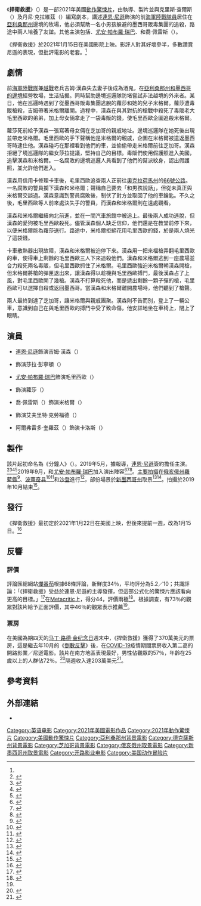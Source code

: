 {{noteTA
|G1=Show
|G2=Movie
|G3=PP
|T=zh-tw:捍衛救援;zh-cn:神枪手 (2021年电影);
|1=zh-tw:捍衛救援;zh-cn:神枪手;
}}
{{Infobox film
| name           = 捍衛救援
| original_name  = {{lang|en|''The Marksman''}}
| image          = The Marksman Poster.jpg
| alt            = 
| caption        = 電影海報
| director       = {{le|勞勃·羅倫茲|Robert Lorenz}}
| producer       = {{Plainlist|
* 泰·鄧肯（{{lang|en|Tai Duncan}}）
* 馬克·威廉姆斯（{{lang|en|Mark Williams}}）
* 華倫·戈茲（{{lang|en|Warren Goz}}）
* 艾力克·戈爾德（{{lang|en|Eric Gold}}）
* 勞勃·羅倫茲
}}
| writer         = {{Plainlist|
* 勞勃·羅倫茲
* 克里斯·查爾斯（{{lang|en|Chris Charles}}）
* 丹尼·克拉維茲（{{lang|en|Danny Kravitz}}）
}}
| starring       = {{Plainlist|
* [[連恩·尼遜|連恩·尼遜]]
* {{le|凱瑟琳·溫妮柯|Katheryn Winnick}}
* [[尤安·帕布羅·瑞巴|尤安·帕布羅·瑞巴]]
* {{le|特雷莎·魯伊斯|Teresa Ruiz (actress)}}
}}
| music          = {{le|西恩·卡雷利|Sean Callery}}
| cinematography = 馬克·帕頓（{{lang|en|Mark Patten}}）
| editing        = 路爾斯·卡爾巴拉爾（{{lang|en|Luis Carballar}}）
| studio         = {{Plainlist|
* {{lang|en|Sculptor Media}}
* {{lang|en|Zero Gravity Management}}
* {{lang|en|Stonehouse Motion Pictures}}
}}
| distributor    = {{Plainlist|
* [[開路影業|開路影業]]（美國）
* {{le|湯姆·奧滕伯格|Tom Ortenberg|布賴爾克利夫娛樂}}（美國）
* [[車庫娛樂|車庫娛樂]]（臺灣）
}}
| released       = {{Film date|2021|1|15|美國|2021|1|20|臺灣}}
| runtime        = 108分鐘
| country        = 美國
| language       = 英語
| budget         = 2300萬～3000萬美元<ref>{{cite web|url= https://www.wkyc.com/mobile/article/entertainment/filming-on-liam-neesons-latest-action-film-spotted-in-cleveland-and-parma/95-b224a020-833b-48b4-b830-4ed7087eef64 |title= Filming on Liam Neeson’s latest action film spotted in Cleveland and Parma  |format= "The film incentive program gives companies a 30% rebate on the money spent on cast and crew and other in-state production costs... Neeson’s film could be eligible for about $7 million in credits, state records show." 7•0.3=23.3 |publisher=WKYC |author= Mark Naymik |date= 2019-10-01|access-date=2021-01-17}}</ref>
| gross          = 2260萬美元<ref name=NUM>{{Cite web |url= https://m.the-numbers.com/movie/Marksman-The-(2021)#tab=box-office |title= The Marksman (2021) |work= [[The_Numbers|The Numbers]] |access-date= 2021-01-24 |archive-date= 2021-01-21 |archive-url= https://web.archive.org/web/20210121043842/https://m.the-numbers.com/movie/Marksman-The-(2021)#tab=box-office |dead-url= no }}</ref><ref name="BOM">{{cite web |url= https://www.boxofficemojo.com/title/tt6902332/?ref_=bo_rl_ti |title= The Marksman (2021) |website= [[Box_Office_Mojo|Box Office Mojo]] |access-date= 2021-01-24 |archive-date= 2021-01-21 |archive-url= https://web.archive.org/web/20210121043512/https://www.boxofficemojo.com/title/tt6902332/?ref_=bo_rl_ti |dead-url= no }}</ref>
| cn_name        = 神枪手
| hk_name        = 
| tw_name        = 捍衛救援<ref name="@movies">{{cite web|url=http://www.atmovies.com.tw/movie/fmen46902332/|title=捍衛救援 The Marksman|work=開眼電影網|accessdate=2021-01-25|archive-date=2021-03-02|archive-url=https://web.archive.org/web/20210302021201/http://atmovies.com.tw/movie/fmen46902332/|dead-url=no}}</ref>
}}
《'''捍衛救援'''》（{{lang-en|''The Marksman''}}）是一部2021年美國[[動作片|動作]][[驚悚片|驚悚片]]，由{{le|勞勃·羅倫茲|Robert Lorenz}}執導、製片並與克里斯·查爾斯（{{lang|en|Chris Charles}}）及丹尼·克拉維茲（{{lang|en|Danny Kravitz}}）編寫劇本，講述[[連恩·尼遜|連恩·尼遜]]飾演的前[[美國海軍陸戰隊|海軍陸戰隊員]]居住在[[亞利桑那州|亞利桑那州]]邊境的牧場，他必須幫助一名小男孩躲避的墨西哥販毒集團的追殺，路途中兩人培養了友誼。其他主演包括{{le|凱瑟琳·溫妮柯|Katheryn Winnick}}、[[尤安·帕布羅·瑞巴|尤安·帕布羅·瑞巴]]、{{le|特雷莎·魯伊斯|Teresa Ruiz (actress)}}和喬·佩雷斯（{{lang|en|Joe Perez}}）。

《捍衛救援》於2021年1月15日在美國影院上映。影評人對其好壞參半，多數讚賞尼遜的表現，但批評電影的老套。<ref name="RT" />

== 劇情 ==
前[[美國海軍陸戰隊|海軍陸戰隊]]{{le|美國海軍陸戰隊偵察狙擊手|United States Marine Corps Scout Sniper|偵察狙擊手}}兼[[越戰|越戰]]老兵吉姆·漢森失去妻子後成為酒鬼，在[[美墨邊界|亞利桑那州和墨西哥的邊境]]經營牧場，生活拮据。同時幫助邊境巡邏隊防堵嘗試非法越境的外來者。某日，他在巡邏時遇到了從墨西哥販毒集團逃脫的蘿莎和她的兒子米格爾。蘿莎遭毒販槍殺，吉姆帶著米格爾離開。過程中，漢森在與其對抗的槍戰中殺死了毒販老大毛里西歐的弟弟，加上母女倆拿走了一袋毒販的錢，使毛里西歐企圖追殺米格爾。

蘿莎死前給予漢森一張寫著母女倆在芝加哥的親戚地址。邊境巡邏隊在她死後出現並帶走米格爾。毛里西歐的手下聲稱他是米格爾的親戚，企圖在米格爾被遣返墨西哥時逮住他。漢森碰巧在那裡看到他們的車，並偷偷帶走米格爾前往芝加哥。漢森拒絕了境巡邏隊的繼女莎拉提議，堅持自己的目標。毒販們使用假護照進入美國，追擊漢森和米格爾。一名腐敗的邊境巡邏人員看到了他們的幫派紋身，認出假護照，並允許他們進入。

漢森用信用卡修理卡車後，毛里西歐追查兩人正前往[[奧克拉荷馬州|奧克拉荷馬州]]的[[66号美国国道|66號公路]]。一名腐敗的警員攔下漢森和米格爾；聲稱自己要去「和男孩說話」，但從未真正與米格爾交談過。漢森意識到警員腐敗後，制伏了對方並取回了他的車鑰匙。不久之後，毛里西歐等人前來處決失手的警員，而漢森和米格爾則在遠處觀看。

漢森和米格爾繼續向北前進，並在一間汽車旅館中被追上。最後兩人成功逃脫，但漢森的愛狗被毛里西歐殺死。儘管漢森個人缺乏信仰，他們還是在教堂前停下來，以便米格爾能為蘿莎送行。路途中，米格爾拒絕花用毛里西歐的錢，於是兩人燒光了這袋錢。

卡車散熱器出現故障，漢森和米格爾被迫停下來。漢森用一把來福槍弄翻毛里西歐的車，使得車上剩餘的毛里西歐三人下來追殺他們。漢森和米格爾逃到一座農場並合力殺死兩名毒販，但毛里西歐抓住了米格爾。毛里西歐強迫米格爾朝漢森開槍，但米格爾將槍的彈匣退出來，讓漢森得以趁機與毛里西歐搏鬥，最後漢森占了上風，對毛里西歐開了幾槍。漢森不打算殺死他，而是遞出剩餘一顆子彈的槍，毛里西歐可以選擇自殺或返回墨西哥。當漢森和米格爾離開農場時，他們聽到了槍聲。

兩人最終到達了芝加哥，讓米格爾與親戚團聚。漢森則不告而別，登上了一輛公車，意識到自己在與毛里西歐的搏鬥中受了致命傷，他安詳地坐在車椅上，閉上了眼睛。

== 演員 ==
* [[連恩·尼遜|連恩·尼遜]]飾演吉姆·漢森（{{lang|en|Jim Hanson}}）
* {{le|凱瑟琳·溫妮柯|Katheryn Winnick}}飾演莎拉·彭寧頓（{{lang|en|Sarah Pennington}}）
* [[尤安·帕布羅·瑞巴|尤安·帕布羅·瑞巴]]飾演毛里西歐（{{lang|en|Maurico}}）
* {{le|特雷莎·魯伊斯|Teresa Ruiz (actress)}}飾演蘿莎（{{lang|en|Rosa}}）
* 喬·佩雷斯（{{lang|en|Joe Perez}}）飾演米格爾（{{lang|en|Miguel}}）
* {{le|盧斯·雷恩斯|Luce Rains}}飾演艾夫里特·克勞福德（{{lang|en|Everett Crawford}}）
* 阿爾弗雷多·奎羅茲（{{lang|en|Alfredo Quiroz}}）飾演卡洛斯（{{lang|en|Carlos}}）

== 製作 ==
該片起初命名為《分鐘人》（{{lang|en|''The Minuteman''}}）。2019年5月，據報導，[[連恩·尼遜|連恩·尼遜]]簽約擔任主演。<ref>{{cite web|last=McNary|first=Dave|title=Liam Neeson to Star in Action-Thriller ‘The Minuteman’|date=2019-05-09|publisher=[[Variety_(magazine)|Variety]]|url=https://variety.com/2019/film/news/liam-neeson-the-minuteman-1203210381/|accessdate=2020-11-14|archive-date=2020-08-20|archive-url=https://web.archive.org/web/20200820230708/https://variety.com/2019/film/news/liam-neeson-the-minuteman-1203210381/|dead-url=no}}</ref><ref>{{cite web|last=Grate|first=Jake|title=Liam Neeson to star in new action-thriller 'The Minuteman,' months after racism controversy|date=2019-05-10|publisher=[[Fox_News|Fox News]]|url=https://www.foxnews.com/entertainment/liam-neeson-to-star-in-new-action-thriller-movie-the-minuteman|accessdate=2020-11-14|archive-date=2021-01-22|archive-url=https://web.archive.org/web/20210122051920/https://www.foxnews.com/entertainment/liam-neeson-to-star-in-new-action-thriller-movie-the-minuteman|dead-url=no}}</ref><ref>{{cite web|last=White|first=James|title=Liam Neeson Starring In Action Thriller The Minuteman|date=2019-05-09|publisher=[[帝國雜誌|Empire]]|url=https://www.empireonline.com/movies/news/liam-neeson-starring-action-thriller-minuteman/|accessdate=2020-11-14|archive-date=2021-01-22|archive-url=https://web.archive.org/web/20210122023405/https://www.empireonline.com/movies/news/liam-neeson-starring-action-thriller-minuteman/|dead-url=no}}</ref><ref>{{cite web|title=Scandal-plagued Liam Neeson cast in action thriller 'The Minuteman'|date=2019-05-12|publisher=Edmonton Journal|url=https://edmontonjournal.com/entertainment/movies/scandal-plagued-liam-neeson-cast-in-action-thriller-the-minuteman/wcm/56d03222-f532-4a5b-a9b5-f485c1155d0b/|accessdate=2020-11-14|archive-date=2021-01-22|archive-url=https://web.archive.org/web/20210122025338/https://edmontonjournal.com/entertainment/movies/scandal-plagued-liam-neeson-cast-in-action-thriller-the-minuteman/wcm/56d03222-f532-4a5b-a9b5-f485c1155d0b/|dead-url=no}}</ref>2019年9月，{{le|凱瑟琳·溫妮柯|Katheryn Winnick}}和[[尤安·帕布羅·瑞巴|尤安·帕布羅·瑞巴]]加入演出陣容<ref>{{cite web|last=Hipes|first=Patrick|title=‘The Minuteman’: Katheryn Winnick, Juan Pablo Raba Join Liam Neeson Action Thriller|date=2019-09-03|publisher=[[Deadline_Hollywood|Deadline Hollywood]]|url=https://deadline.com/2019/09/the-minuteman-movie-katheryn-winnick-juan-pablo-raba-cast-liam-neeson-1202709888/|accessdate=2020-11-14|archive-date=2020-11-13|archive-url=https://web.archive.org/web/20201113193214/https://deadline.com/2019/09/the-minuteman-movie-katheryn-winnick-juan-pablo-raba-cast-liam-neeson-1202709888/|dead-url=no}}</ref><ref>{{cite web|last=Hermanns|first=Grant|title=Liam Neeson’s The Minuteman Adds Katheryn Winnick & Juan Pablo Raba|date=2019-09-04|publisher=Comingsoon.net|url=https://www.comingsoon.net/movies/news/1096883-liam-neesons-the-minuteman-adds-katheryn-winnick-juan-pablo-raba|accessdate=2020-11-14|archive-date=2021-01-22|archive-url=https://web.archive.org/web/20210122113506/https://www.comingsoon.net/movies/news/1096883-liam-neesons-the-minuteman-adds-katheryn-winnick-juan-pablo-raba|dead-url=no}}</ref><ref>{{cite web|author=TV News Desk|title=Katheryn Winnick, Juan Pablo Raba Will Star With Liam Neeson in THE MINUTEMAN|date=2019-09-03|publisher=BroadwayWorld|url=https://www.broadwayworld.com/bwwtv/article/Katheryn-Winnick-Juan-Pablo-Raba-Will-Star-With-Liam-Neeson-in-THE-MINUTEMAN-20190903|accessdate=2020-11-14|archive-date=2020-11-16|archive-url=https://web.archive.org/web/20201116040717/https://www.broadwayworld.com/bwwtv/article/Katheryn-Winnick-Juan-Pablo-Raba-Will-Star-With-Liam-Neeson-in-THE-MINUTEMAN-20190903|dead-url=no}}</ref>。[[主要拍攝|主要拍攝]]在[[俄亥俄州|俄亥俄州]][[羅藍縣_(俄亥俄州)|羅藍縣]]<ref>{{cite web|last=Haidet|first=Ryan|title=Liam Neeson ‘Minuteman’ movie filming in Lorain County: Here's where the action is taking place|date=2019-10-10|publisher=WKYC|url=https://www.wkyc.com/article/entertainment/movies/liam-neeson-the-minute-man-movie-filming-in-wellington-ohio-lorain-county/95-00531e60-a60a-4173-a4ef-3443c4a1b16c|accessdate=2020-11-14}}</ref>、[[波蒂奇县_(俄亥俄州)|波蒂奇县]]<ref>{{cite web|last=Anderson|first=Natasha|title=Caught on camera: Liam Neeson filming new movie in Portage County|date=2019-10-02|publisher=WJW (TV)|url=https://fox8.com/news/caught-on-camera-liam-neeson-filming-new-movie-in-portage-county/|accessdate=2020-11-14|archive-date=2021-01-22|archive-url=https://web.archive.org/web/20210122051353/https://fox8.com/news/caught-on-camera-liam-neeson-filming-new-movie-in-portage-county/|dead-url=no}}</ref><ref>{{cite web|title=Liam Neeson spotted in Portage County filming ‘The Minuteman’|date=2019-10-02|publisher=Akron Beacon Journal|url=https://www.beaconjournal.com/news/20191002/liam-neeson-spotted-in-portage-county-filming-the-minuteman|accessdate=2020-11-14|archive-date=2020-11-16|archive-url=https://web.archive.org/web/20201116050332/https://www.beaconjournal.com/news/20191002/liam-neeson-spotted-in-portage-county-filming-the-minuteman|dead-url=no}}</ref>和[[沙登_(俄亥俄州)|沙登]]進行<ref>{{cite web|last=Balish|first=Paula|title=Liam Neeson Shoots Scene In Chardon For Upcoming Movie|date=2019-09-25|publisher=WNCX|url=https://wncx.radio.com/blogs/paula-balish/liam-neeson-shoots-scene-chardon-upcoming-movie|accessdate=2020-11-14|archive-date=2020-11-16|archive-url=https://web.archive.org/web/20201116124039/https://wncx.radio.com/blogs/paula-balish/liam-neeson-shoots-scene-chardon-upcoming-movie|dead-url=no}}</ref>，部份場景於[[新墨西哥州|新墨西哥州]]取景<ref>{{cite web|last=Naquin|first=Talia|title=Want to be in a movie with Liam Neeson? ‘The Minuteman’ is filming in Cleveland and looking for actors|date=2019-08-28|publisher=WJW (TV)|url=https://fox8.com/news/entertainment/want-to-be-in-a-movie-with-liam-neeson-the-minuteman-is-filming-in-cleveland-and-looking-for-actors/|accessdate=2020-11-14|archive-date=2020-11-21|archive-url=https://web.archive.org/web/20201121025659/https://fox8.com/news/entertainment/want-to-be-in-a-movie-with-liam-neeson-the-minuteman-is-filming-in-cleveland-and-looking-for-actors/|dead-url=no}}</ref><ref>{{cite web|title=‘The Minutemen’ starring Liam Neeson to begin filming in New Mexico|date=2019-09-09|publisher=KRQE|url=https://www.krqe.com/news/albuquerque-metro/the-minutemen-starring-liam-neeson-to-begin-filming-in-new-mexico/|accessdate=2020-11-14|archive-date=2021-01-24|archive-url=https://web.archive.org/web/20210124155943/https://www.krqe.com/news/albuquerque-metro/the-minutemen-starring-liam-neeson-to-begin-filming-in-new-mexico/|dead-url=no}}</ref>。拍攝於2019年10月結束<ref>{{cite web|last=Morona|first=Joey|title=Liam Neeson’s ‘The Minuteman’ wrapping up production in Cleveland|date=2019-10-22|publisher=Cleveland.com|url=https://www.cleveland.com/entertainment/2019/10/liam-neesons-the-minuteman-wrapping-up-production-in-cleveland.html|accessdate=2020-11-14|archive-date=2020-08-10|archive-url=https://web.archive.org/web/20200810030244/https://www.cleveland.com/entertainment/2019/10/liam-neesons-the-minuteman-wrapping-up-production-in-cleveland.html|dead-url=no}}</ref>。

== 發行 ==
《捍衛救援》最初定於2021年1月22日在美國上映，但後來提前一週，改為1月15日。<ref>{{cite web|last=D'Alessandro|first=Anthony|title=‘ lThe Marksman’: Liam Neeson Action Pic Sets Sights On MLK Weekend|date=2020-12-17|publisher=[[Deadline_Hollywood|Deadline Hollywood]]|url=https://deadline.com/2020/12/the-marksman-liam-neeson-movie-release-date-1234650172/|accessdate=2020-12-17|archive-date=2020-12-12|archive-url=https://web.archive.org/web/20201212001642/https://deadline.com/2020/12/the-marksman-liam-neeson-movie-release-date-1234650172/|dead-url=no}}</ref>

== 反響 ==
=== 評價 ===
評論匯總網站[[爛番茄|爛番茄]]根據68條評論，新鮮度34％，平均評分為5.2／10；共識評論：「《捍衛救援》受益於連恩·尼遜的主導發揮，但這部公式化的驚悚片應該看向更高的目標。」<ref name="RT">{{cite web |title= The Marksman (2021) |work= [[Rotten_Tomatoes|Rotten Tomatoes]] |url= https://www.rottentomatoes.com/m/the_marksman_2021 |accessdate= 2021-01-23 |archive-date= 2021-01-16 |archive-url= https://web.archive.org/web/20210116160515/https://www.rottentomatoes.com/m/the_marksman_2021 |dead-url= no }}</ref>在[[Metacritic|Metacritic]]上，得分44，評價兩極<ref>{{cite web |title= The Marksman Reviews |url= https://www.metacritic.com/movie/the-marksman |website= [[Metacritic|Metacritic]] |publisher= Red Ventures |access-date= 2021-01-23 |archive-date= 2021-01-19 |archive-url= https://web.archive.org/web/20210119230657/https://www.metacritic.com/movie/the-marksman |dead-url= no }}</ref>。根據{{le|PostTrak|PostTrak}}調查，有73％的觀眾對該片給予正面評價，其中46％的觀眾表示推薦<ref name=opening/>。

=== 票房 ===
在美國為期四天的[[马丁·路德·金纪念日|马丁·路德·金纪念日]]週末中，《捍衛救援》獲得了370萬美元的票房，這是繼去年10月的《[[倒數反擊|倒數反擊]]》後，在[[COVID-19|COVID-19]]疫情期間票房收入第二高的開路影業／尼遜電影。該片在南方地區表現最好，男性佔觀眾的57％，年齡在25歲以上的人群佔72％。<ref name=opening>{{cite web |last= D'Alessandro |first= Anthony |date= 2021-01-17 |url= https://deadline.com/2021/01/open-roads-liam-neeson-pic-the-marksman-takes-3-7m-at-mlk-weekend-box-office-1234675393/ |title= Open Road’s Liam Neeson Pic ‘The Marksman’ Takes $3.7M At MLK Weekend Box Office |website= Deadline Hollywood |access-date= 2021-01-17 |archive-date= 2021-01-19 |archive-url= https://web.archive.org/web/20210119193831/https://deadline.com/2021/01/open-roads-liam-neeson-pic-the-marksman-takes-3-7m-at-mlk-weekend-box-office-1234675393/ |dead-url= no }}</ref>隔週收入達203萬美元<ref>{{cite web |last= D'Alessandro |first= Anthony |date= 2021-01-24 |url= https://deadline.com/2021/01/the-marksman-liam-neeson-box-office-pandemic-release-date-changes-1234679191/ |title= ‘The Marksman’ Stays On Target As No. 1 In Pandemic As Major Studios Pull Product From Q1 |website= Deadline Hollywood |access-date= 2021-01-24 |archive-date= 2021-01-24 |archive-url= https://web.archive.org/web/20210124211318/https://deadline.com/2021/01/the-marksman-liam-neeson-box-office-pandemic-release-date-changes-1234679191/ |dead-url= no }}</ref>。

== 參考資料 ==
{{Reflist|30em}}

== 外部連結 ==
* {{IMDb title|6902332}}

{{DEFAULTSORT:Marksman, The}}
[[Category:英语电影|Category:英语电影]]
[[Category:2021年美國電影作品|Category:2021年美國電影作品]]
[[Category:2021年動作驚悚片|Category:2021年動作驚悚片]]
[[Category:美國動作驚悚片|Category:美國動作驚悚片]]
[[Category:亞利桑那州背景電影|Category:亞利桑那州背景電影]]
[[Category:德克薩斯州背景電影|Category:德克薩斯州背景電影]]
[[Category:芝加哥背景電影|Category:芝加哥背景電影]]
[[Category:俄亥俄州取景電影|Category:俄亥俄州取景電影]]
[[Category:新墨西哥州取景電影|Category:新墨西哥州取景電影]]
[[Category:开路影业电影|Category:开路影业电影]]
[[Category:美国动作冒险片|Category:美国动作冒险片]]